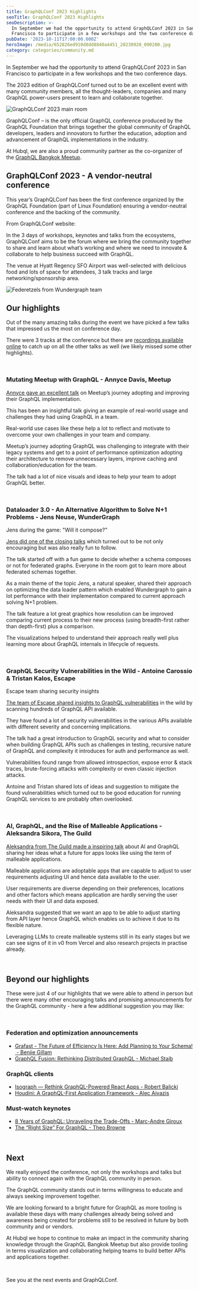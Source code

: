 ```yaml
---
title: GraphQLConf 2023 Highlights
seoTitle: GraphQLConf 2023 Highlights
seoDescription: >-
  In September we had the opportunity to attend GraphQLConf 2023 in San
  Francisco to participate in a few workshops and the two conference days.
pubDate: '2023-10-11T17:00:00.000Z'
heroImage: /media/652826ed910d8dd8840a4451_20230920_090200.jpg
category: categories/community.md
---
```



In September we had the opportunity to attend GraphQLConf 2023 in San Francisco to participate in a few workshops and the two conference days.

The 2023 edition of GraphQLConf turned out to be an excellent event with many community members, all the thought-leaders, companies and many GraphQL power-users present to learn and collaborate together.‍

![GraphQLConf 2023 main room](/media/652826ed910d8dd8840a4451_20230920_090200.jpg "GraphQLConf 2023 main room")

GraphQLConf – is the only official GraphQL conference produced by the GraphQL Foundation that brings together the global community of GraphQL developers, leaders and innovators to further the education, adoption and advancement of GraphQL implementations in the industry.

At Hubql, we are also a proud community partner as the co-organizer of the [GraphQL Bangkok Meetup](https://www.meetup.com/graphql-bangkok/).‍‍

## GraphQLConf 2023 - A vendor-neutral conference

This year’s GraphQLConf has been the first conference organized by the GraphQL Foundation (part of Linux Foundation) ensuring a vendor-neutral conference and the backing of the community.

From GraphQLConf website:

In the 3 days of workshops, keynotes and talks from the ecosystems, GraphQLConf aims to be the forum where we bring the community together to share and learn about what’s working and where we need to innovate & collaborate to help business succeed with GraphQL.

The venue at Hyatt Regency SFO Airport was well-selected with delicious food and lots of space for attendees, 3 talk tracks and large networking/sponsorship area.‍

![Federetzels from Wundergraph team](/media/6528295c332178243047dc1d_20230920_112522.jpg "Federetzels from Wundergraph team")

## Our highlights

Out of the many amazing talks during the event we have picked a few talks that impressed us the most on conference day.

There were 3 tracks at the conference but there are [recordings available online](https://graphql.org/conf/sessions/) to catch up on all the other talks as well (we likely missed some other highlights).

‍

### Mutating Meetup with GraphQL - Annyce Davis, Meetup

[Annyce gave an excellent talk](https://graphql.org/conf/sessions/3a88eedac57e223aa69979407cfcc8f0/) on Meetup’s journey adopting and improving their GraphQL implementation.

This has been an insightful talk giving an example of real-world usage and challenges they had using GraphQL in a team.

Real-world use cases like these help a lot to reflect and motivate to overcome your own challenges in your team and company.

Meetup’s journey adopting GraphQL was challenging to integrate with their legacy systems and get to a point of performance optimization adopting their architecture to remove unnecessary layers, improve caching and collaboration/education for the team.

The talk had a lot of nice visuals and ideas to help your team to adopt GraphQL better.‍

‍

### Dataloader 3.0 - An Alternative Algorithm to Solve N+1 Problems - Jens Neuse, WunderGraph

Jens during the game: "Will it compose?"

[Jens did one of the closing talks](https://graphql.org/conf/sessions/09bc04c42310bfe14024455bce46d781/) which turned out to be not only encouraging but was also really fun to follow.

The talk started off with a fun game to decide whether a schema composes or not for federated graphs. Everyone in the room got to learn more about federated schemas together.

As a main theme of the topic Jens, a natural speaker, shared their approach on optimizing the data loader pattern which enabled Wundergraph to gain a lot performance with their implementation compared to current approach solving N+1 problem.

The talk feature a lot great graphics how resolution can be improved comparing current process to their new process (using breadth-first rather than depth-first) plus a comparison.

The visualizations helped to understand their approach really well plus learning more about GraphQL internals in lifecycle of requests.

‍

### GraphQL Security Vulnerabilities in the Wild - Antoine Carossio & Tristan Kalos, Escape

Escape team sharing security insights

[The team of Escape shared insights to GraphQL vulnerabilities](https://graphql.org/conf/sessions/5bf24cd6483a63e62a2276fe38effb82/) in the wild by scanning hundreds of GraphQL API available.

They have found a lot of security vulnerabilities in the various APIs available with different severity and concerning implications.

The talk had a great introduction to GraphQL security and what to consider when building GraphQL APIs such as challenges in testing, recursive nature of GraphQL and complexity it introduces for auth and performance as well.

Vulnerabilities found range from allowed introspection, expose error & stack traces, brute-forcing attacks with complexity or even classic injection attacks.

Antoine and Tristan shared lots of ideas and suggestion to mitigate the found vulnerabilities which turned out to be good education for running GraphQL services to are probably often overlooked.

‍

### AI, GraphQL, and the Rise of Malleable Applications - Aleksandra Sikora, The Guild

[Aleksandra from The Guild made a inspiring talk](https://graphql.org/conf/sessions/4feef977ceb883c69c91ccd2dd607aec/) about AI and GraphQL sharing her ideas what a future for apps looks like using the term of malleable applications.

Malleable applications are adoptable apps that are capable to adjust to user requirements adjusting UI and hence data available to the user.

User requirements are diverse depending on their preferences, locations and other factors which means application are hardly serving the user needs with their UI and data exposed.

Aleksandra suggested that we want an app to be able to adjust starting from API layer hence GraphQL which enables us to achieve it due to its flexible nature.

Leveraging LLMs to create malleable systems still in its early stages but we can see signs of it in v0 from Vercel and also research projects in practise already.

‍

## Beyond our highlights

These were just 4 of our highlights that we were able to attend in person but there were many other encouraging talks and promising announcements for the GraphQL community - here a few additional suggestion you may like:

‍

### Federation and optimization announcements

- [Grafast - The Future of Efficiency Is Here: Add Planning to Your Schema!  - Benjie Gillam](https://graphql.org/conf/sessions/275443caa2eda5df06699b724efa533c/)
- [GraphQL Fusion: Rethinking Distributed GraphQL - Michael Staib](https://graphql.org/conf/sessions/4a4e842d1cd0c06083f484d31225abd1/)

### GraphQL clients

- [Isograph — Rethink GraphQL-Powered React Apps - Robert Balicki](https://graphql.org/conf/sessions/2517f7a1d13ad3c0652e1b3cc5b65714/)
- [Houdini: A GraphQL-First Application Framework - Alec Aivazis](https://graphql.org/conf/sessions/ce430c038efa9a9c19743d1ccc702de9/)

### Must-watch keynotes

- [8 Years of GraphQL: Unraveling the Trade-Offs - Marc-Andre Giroux](https://graphql.org/conf/sessions/017d9954f1be1c7e2ab2696c2abe6b9b/)
- [The “Right Size” For GraphQL - Theo Browne](https://graphql.org/conf/sessions/b57a1a6027fdab59c05c42c9d0515e71/)

‍

## Next

We really enjoyed the conference, not only the workshops and talks but ability to connect again with the GraphQL community in person.

The GraphQL community stands out in terms willingness to educate and always seeking improvement together.

We are looking forward to a bright future for GraphQL as more tooling is available these days with many challenges already being solved and awareness being created for problems still to be resolved in future by both community and or vendors.

At Hubql we hope to continue to make an impact in the community sharing knowledge through the GraphQL Bangkok Meetup but also provide tooling in terms visualization and collaborating helping teams to build better APIs and applications together.

‍

See you at the next events and GraphQLConf.

‍
